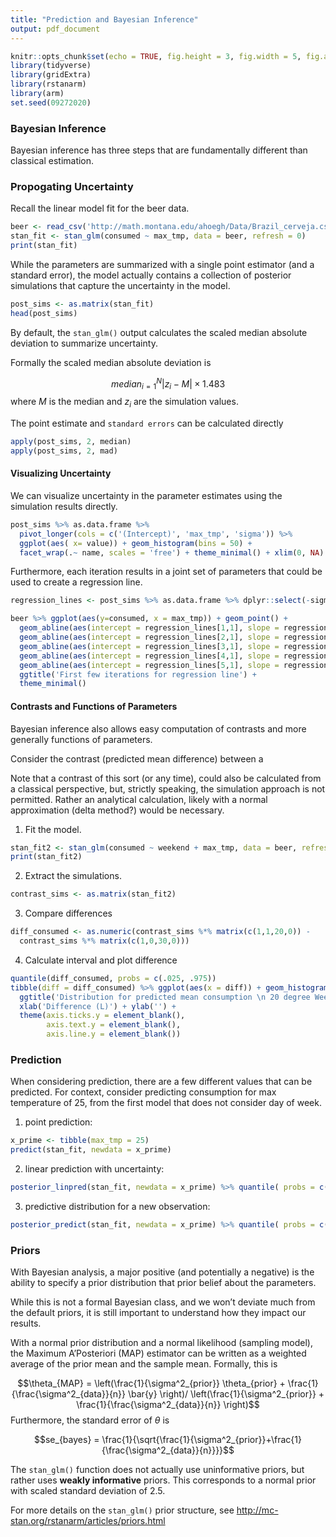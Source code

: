 ```yaml
---
title: "Prediction and Bayesian Inference"
output: pdf_document
---
```


\renewcommand{\vec}[1]{\mathbf{#1}}

```r
knitr::opts_chunk$set(echo = TRUE, fig.height = 3, fig.width = 5, fig.align = 'center')
library(tidyverse) 
library(gridExtra)
library(rstanarm)
library(arm)
set.seed(09272020)
```


### Bayesian Inference

Bayesian inference has three steps that are fundamentally different than classical estimation.

\vfill


\vfill


\vfill

\vfill

### Propogating Uncertainty

Recall the linear model fit for the beer data.
```r
beer <- read_csv('http://math.montana.edu/ahoegh/Data/Brazil_cerveja.csv')
stan_fit <- stan_glm(consumed ~ max_tmp, data = beer, refresh = 0)
print(stan_fit)
```

\vfill

While the parameters are summarized with a single point estimator (and a standard error), the model actually contains a collection of posterior simulations that capture the uncertainty in the model.

\newpage

```r
post_sims <- as.matrix(stan_fit)
head(post_sims)
```

\vfill

By default, the `stan_glm()` output calculates the scaled median absolute deviation to summarize uncertainty.

\vfill

Formally the scaled median absolute deviation is 

$$median_{i=1}^N |z_i - M| \times 1.483$$
where $M$ is the median and $z_i$ are the simulation values. 

\vfill

The point estimate and `standard errors` can be calculated directly

```r
apply(post_sims, 2, median)
apply(post_sims, 2, mad)
```

\newpage

#### Visualizing Uncertainty

We can visualize uncertainty in the parameter estimates using the simulation results directly.

```r
post_sims %>% as.data.frame %>% 
  pivot_longer(cols = c('(Intercept)', 'max_tmp', 'sigma')) %>% 
  ggplot(aes( x= value)) + geom_histogram(bins = 50) + 
  facet_wrap(.~ name, scales = 'free') + theme_minimal() + xlim(0, NA)
```
\vfill

Furthermore, each iteration results in a joint set of parameters that could be used to create a regression line.
\vfill
```r
regression_lines <- post_sims %>% as.data.frame %>% dplyr::select(-sigma)

beer %>% ggplot(aes(y=consumed, x = max_tmp)) + geom_point() +
  geom_abline(aes(intercept = regression_lines[1,1], slope = regression_lines[1,2]), color = 'red') +
  geom_abline(aes(intercept = regression_lines[2,1], slope = regression_lines[2,2]), color = 'red') + 
  geom_abline(aes(intercept = regression_lines[3,1], slope = regression_lines[3,2]), color = 'red') +
  geom_abline(aes(intercept = regression_lines[4,1], slope = regression_lines[4,2]), color = 'red') + 
  geom_abline(aes(intercept = regression_lines[5,1], slope = regression_lines[5,2]), color = 'red') + 
  ggtitle('First few iterations for regression line') + 
  theme_minimal()
```

\newpage

#### Contrasts and Functions of Parameters

Bayesian inference also allows easy computation of contrasts and more generally functions of parameters.

\vfill

Consider the contrast (predicted mean difference) between a 

\vfill

Note that a contrast of this sort (or any time), could also be calculated from a classical perspective, but, strictly speaking, the simulation approach is not permitted. Rather an analytical calculation, likely with a normal approximation (delta method?) would be necessary.

\vfill
1. Fit the model.
```r
stan_fit2 <- stan_glm(consumed ~ weekend + max_tmp, data = beer, refresh = 0)
print(stan_fit2)
```

\vfill

2. Extract the simulations.

\vfill
```r
contrast_sims <- as.matrix(stan_fit2)
```

\vfill

3. Compare differences
\vfill
```r
diff_consumed <- as.numeric(contrast_sims %*% matrix(c(1,1,20,0)) - 
  contrast_sims %*% matrix(c(1,0,30,0))) 
```
\vfill

4. Calculate interval and plot difference

```r
quantile(diff_consumed, probs = c(.025, .975))
tibble(diff = diff_consumed) %>% ggplot(aes(x = diff)) + geom_histogram(bins = 100) + xlim(NA, 0) + 
  ggtitle('Distribution for predicted mean consumption \n 20 degree Weekend - 30 degree Weekday') + theme_minimal() +
  xlab('Difference (L)') + ylab('') + 
  theme(axis.ticks.y = element_blank(), 
        axis.text.y = element_blank(),
        axis.line.y = element_blank())   
```

\vfill

### Prediction
When considering prediction, there are a few different values that can be predicted. For context, consider predicting consumption for max temperature of 25, from the first model that does not consider day of week.
\vfill

1. point prediction: 
\vfill
```r
x_prime <- tibble(max_tmp = 25)
predict(stan_fit, newdata = x_prime)
```

\vfill

2. linear prediction with uncertainty: 

\vfill
```r
posterior_linpred(stan_fit, newdata = x_prime) %>% quantile( probs = c(.025, .975))
```

\vfill

3. predictive distribution for a new observation: 

\vfill
```r
posterior_predict(stan_fit, newdata = x_prime) %>% quantile( probs = c(.025, .975))
```

\vfill


\newpage

### Priors

With Bayesian analysis, a major positive (and potentially a negative) is the ability to specify a prior distribution that prior belief about the parameters.
\vfill

While this is not a formal Bayesian class, and we won't deviate much from the default priors, it is still important to understand how they impact our results.

\vfill

With a normal prior distribution and a normal likelihood (sampling model), the Maximum A'Posteriori (MAP) estimator can be written as a weighted average of the prior mean and the sample mean. Formally, this is

$$\theta_{MAP} = \left(\frac{1}{\sigma^2_{prior}} \theta_{prior} +  \frac{1}{\frac{\sigma^2_{data}}{n}} \bar{y} \right)/ \left(\frac{1}{\sigma^2_{prior}} +  \frac{1}{\frac{\sigma^2_{data}}{n}} \right)$$
\vfill
Furthermore, the standard error of $\theta$ is

$$se_{bayes} = \frac{1}{\sqrt{\frac{1}{\sigma^2_{prior}}+\frac{1}{\frac{\sigma^2_{data}}{n}}}}$$

\vfill



\vfill

The `stan_glm()` function does not actually use uninformative priors, but rather uses __weakly informative__ priors. This corresponds to a normal prior with scaled standard deviation of 2.5.

\vfill

For more details on the `stan_glm()` prior structure, see [http://mc-stan.org/rstanarm/articles/priors.html](http://mc-stan.org/rstanarm/articles/priors.html)

\vfill

